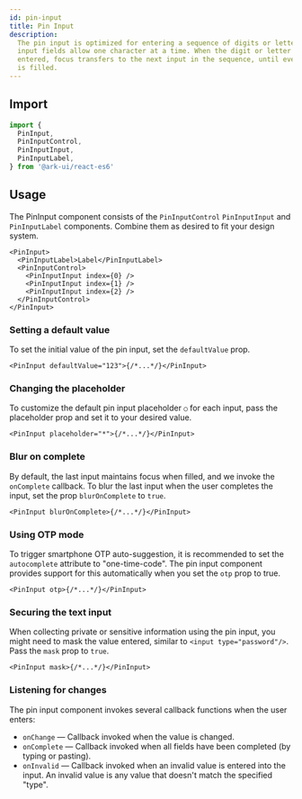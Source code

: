 ```yaml
---
id: pin-input
title: Pin Input
description:
  The pin input is optimized for entering a sequence of digits or letters. The
  input fields allow one character at a time. When the digit or letter is
  entered, focus transfers to the next input in the sequence, until every input
  is filled.
---
```



## Import

```ts
import {
  PinInput,
  PinInputControl,
  PinInputInput,
  PinInputLabel,
} from '@ark-ui/react-es6'
```

## Usage

The PinInput component consists of the `PinInputControl` `PinInputInput` and
`PinInputLabel` components. Combine them as desired to fit your design system.

```tsx
<PinInput>
  <PinInputLabel>Label</PinInputLabel>
  <PinInputControl>
    <PinInputInput index={0} />
    <PinInputInput index={1} />
    <PinInputInput index={2} />
  </PinInputControl>
</PinInput>
```

### Setting a default value

To set the initial value of the pin input, set the `defaultValue` prop.

```tsx
<PinInput defaultValue="123">{/*...*/}</PinInput>
```

### Changing the placeholder

To customize the default pin input placeholder `○` for each input, pass the
placeholder prop and set it to your desired value.

```tsx
<PinInput placeholder="*">{/*...*/}</PinInput>
```

### Blur on complete

By default, the last input maintains focus when filled, and we invoke the
`onComplete` callback. To blur the last input when the user completes the input,
set the prop `blurOnComplete` to `true`.

```tsx
<PinInput blurOnComplete>{/*...*/}</PinInput>
```

### Using OTP mode

To trigger smartphone OTP auto-suggestion, it is recommended to set the
`autocomplete` attribute to "one-time-code". The pin input component provides
support for this automatically when you set the `otp` prop to true.

```tsx
<PinInput otp>{/*...*/}</PinInput>
```

### Securing the text input

When collecting private or sensitive information using the pin input, you might
need to mask the value entered, similar to `<input type="password"/>`. Pass the
`mask` prop to `true`.

```tsx
<PinInput mask>{/*...*/}</PinInput>
```

### Listening for changes

The pin input component invokes several callback functions when the user enters:

- `onChange` — Callback invoked when the value is changed.
- `onComplete` — Callback invoked when all fields have been completed (by typing
  or pasting).
- `onInvalid` — Callback invoked when an invalid value is entered into the
  input. An invalid value is any value that doesn't match the specified "type".
